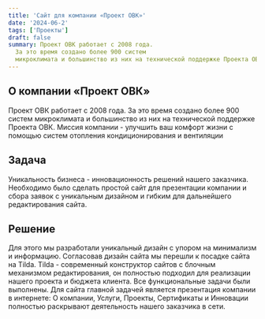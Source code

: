 ```yaml
---
title: 'Сайт для компании «Проект ОВК»'
date: '2024-06-2'
tags: ['Проекты']
draft: false
summary: Проект ОВК работает с 2008 года.
  За это время создано более 900 систем
  микроклимата и большинство из них на технической поддержке Проекта ОВК.
---
```


## О компании «Проект ОВК»

Проект ОВК работает с 2008 года.
За это время создано более 900 систем микроклимата и большинство из них на технической поддержке Проекта ОВК.
Миссия компании - улучшить ваш комфорт жизни с помощью систем отопления кондиционирования и вентиляции

## Задача

Уникальность бизнеса - инновационность решений нашего заказчика.
Необходимо было сделать простой сайт для презентации компании и сбора заявок с уникальным дизайном и гибким 
для дальнейшего редактирования сайта.

## Решение

Для этого мы разработали уникальный дизайн с упором на минимализм и информацию.
Согласовав дизайн сайта мы перешли к посадке сайта на Tilda.
Tilda - современный конструктор сайтов с блочным механизмом редактирования, он полностью подходил для реализации нашего проекта 
и бюджета клиента.
Все функциональные задачи были выполнены. Для сайта главной задачей является презентация компании в интернете: О компании, 
Услуги, Проекты, Сертификаты и Инновации полностью раскрывают деятельность нашего заказчика в сети.